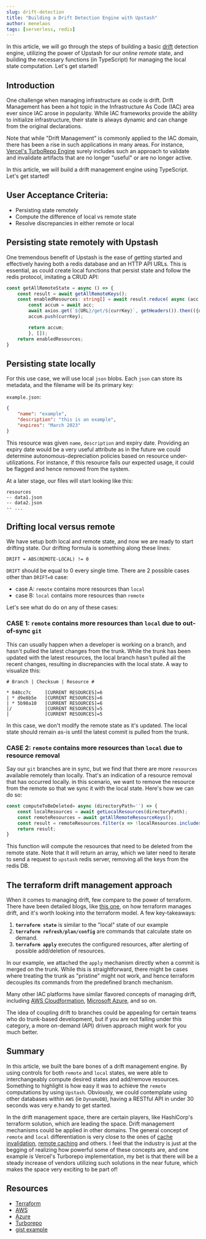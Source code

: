 ```yaml
---
slug: drift-detection
title: "Building a Drift Detection Engine with Upstash"
author: menelaos
tags: [serverless, redis]
---
```


In this article, we will go through the steps of building a basic [drift](https://snyk.io/blog/infrastructure-drift-detection-mitigation/#:~:text=What%20is%20infrastructure%20drift%3F,can%20happen%20for%20many%20reasons.) detection engine, utilizing the power of Upstash for our _online remote_ state, and building the necessary functions (in TypeScript) for managing the local state computation. Let's get started!

## Introduction

One challenge when managing infrastructure as code is drift. Drift Management has been a hot topic in the Infrastructure As Code (IAC) area ever since IAC arose in popularity. While IAC frameworks provide the ability to initialize infrastructure, their state is always dynamic and can change from the original declarations.

Note that while "Drift Management" is commonly applied to the IAC domain, there has been a rise in such applications in many areas. For instance, [Vercel's TurboRepo Engine](https://turbo.build/repo) surely includes such an approach to validate and invalidate artifacts that are no longer "useful" or are no longer active.

In this article, we will build a drift management engine using TypeScript. Let's get started!

## User Acceptance Criteria:

- Persisting state remotely
- Compute the difference of local vs remote state
- Resolve discrepancies in either remote or local

## Persisting state remotely with Upstash

One tremendous benefit of Upstash is the ease of getting started and effectively having both a redis database and an HTTP API URLs. This is essential, as could create local functions that persist state and follow the redis protocol, imitating a CRUD API:

```ts
const getAllRemoteState = async () => {
    const result = await getAllRemoteKeys();
    const enabledResources: string[] = await result.reduce( async (acc:string[], currKey:string) => {
        const accum = await acc;
        await axios.get(`${URL}/get/${currKey}`, getHeaders()).then(({data}) => data);
        accum.push(currKey);

        return accum;
        }, []);
    return enabledResources;
}
```

## Persisting state locally

For this use case, we will use local `json` blobs. Each `json` can store its metadata, and the filename will be its primary key:

`example.json`:

```json
{
    "name": "example",
    "description": "this is an example",
    "expires": "March 2023"
}
```

This resource was given `name`, `description` and expiry date. Providing an expiry date would be a very useful attribute as in the future we could determine autonomous-depreciation policies based on resource under-utilizations. For instance, if this resource fails our expected usage, it could be flagged and hence removed from the system.

At a later stage, our files will start looking like this:

```shell
resources
-- data1.json
-- data2.json
-- ...
```

## Drifting local versus remote

We have setup both local and remote state, and now we are ready to start drifting state. Our drifting formula is something along these lines:

```shell
DRIFT = ABS(REMOTE-LOCAL) != 0
```

`DRIFT` should be equal to 0 every single time. There are 2 possible cases other than `DRIFT=0` case:

- case A: `remote` contains more resources than `local`
- case B: `local` contains more resources than `remote`

Let's see what do do on any of these cases:

### CASE 1: `remote` contains more resources than `local` due to out-of-sync `git`

This can usually happen when a developer is working on a branch, and hasn't pulled the latest changes from the trunk. While the trunk has been updated with the latest resources, the local branch hasn't pulled all the recent changes, resulting in discrepancies with the local state. A way to visualize this:

`# Branch | Checksum | Resource #`
```git          [CURRENT RESOURCES]=6
* 040cc7c     [CURRENT RESOURCES]=6
| * d9e8b5e   [CURRENT RESOURCES]=6
| * 5b98a10   [CURRENT RESOURCES]=6
|/            [CURRENT RESOURCES]=5
|             [CURRENT RESOURCES]=5
```

In this case, we don't modify the remote state as it's updated. The local state should remain as-is until the latest commit is pulled from the trunk.

### CASE 2: `remote` contains more resources than `local` due to resource removal

Say our `git` branches are in sync, but we find that there are more `resources` available remotely than locally. That's an indication of a resource removal that has occurred locally. in this scenario, we want to remove the resource from the remote so that we sync it with the local state. Here's how we can do so:

```ts
const computeToBeDeleted= async (directoryPath='') => {
    const localResources = await getLocalResources(directoryPath);
    const remoteResources = await getAllRemoteResourceKeys();
    const result = remoteResources.filter(x => !localResources.includes(x));
    return result;
}
```

This function will compute the resources that need to be deleted from the remote state. Note that it will return an array, which we later need to iterate to send a request to `upstash` redis server, removing all the keys from the redis DB.

## The terraform drift management approach

When it comes to managing drift, few compare to the power of terraform. There have been detailed blogs, like [this one](https://www.hashicorp.com/blog/detecting-and-managing-drift-with-terraform), on how terraform manages drift, and it's worth looking into the terraform model. A few key-takeaways:

1. **`terraform state`** is similar to the "local" state of our example
2. **`terraform refresh/plan/config`** are commands that calculate state on demand.
3. **`terraform apply`** executes the configured resources, after alerting of possible add/deletion of resources.

In our example, we attached the `apply` mechanism directly when a commit is merged on the trunk. While this is straightforward, there might be cases where treating the trunk as "pristine" might not work, and hence terraform decouples its commands from the predefined branch mechanism.

Many other IAC platforms have similar flavored concepts of managing drift, including [AWS Cloudformation](https://docs.aws.amazon.com/AWSCloudFormation/latest/UserGuide/using-cfn-stack-drift.html), [Microsoft Azure](https://cloudacademy.com/course/implementing-azure-infrastructure-compliance-and-security/preventing-drift/), and so on.

The idea of coupling drift to branches could be appealing for certain teams who do trunk-based development, but if you are not falling under this category, a more on-demand (API) driven approach might work for you much better.

## Summary

In this article, we built the bare bones of a drift management engine. By using controls for both `remote` and `local` states, we were able to interchangeably compute desired states and add/remove resources. Something to highlight is how easy it was to achieve the `remote` computations by using `Upstash`. Obviously, we could contemplate using other databases within `AWS` (ie `DynamoDB`), having a RESTful API in under 30 seconds was very e.handy to get started.

In the drift management space, there are certain players, like HashiCorp's terraform solution, which are leading the space. Drift management mechanisms could be applied in other domains. The general concept of `remote` and `local` differentiation is very close to the ones of [cache invalidation](https://en.wikipedia.org/wiki/Cache_invalidation), [remote caching](https://bazel.build/remote/caching) and others. I feel that the industry is just at the begging of realizing how powerful some of these concepts are, and one example is Vercel's Turborepo implementation, my bet is that there will be a steady increase of vendors utilizing such solutions in the near future, which makes the space very exciting to be part of!


## Resources

- [Terraform](https://www.hashicorp.com/blog/detecting-and-managing-drift-with-terraform)
- [AWS](https://docs.aws.amazon.com/AWSCloudFormation/latest/UserGuide/using-cfn-stack-drift.html)
- [Azure](https://azure.microsoft.com/en-ca/blog/what-why-how-azure-automation-desired-state-configuration/)
- [Turborepo](https://turborepo.org/)
- [gist example](https://gist.github.com/mkotsollaris/fb0a37193267f80a65a3b61bb04497ca)